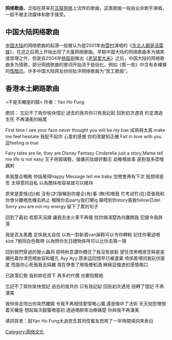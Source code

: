 {{original research|time=2010-09-22T06:01:04+00:00}}
{{unreferenced|time=2010-09-22T06:01:04+00:00}}

{{noteTA
|G1 = IT
}}

'''网络歌曲'''，泛指在原来在[[互联网络|互联网络]]上流传的歌曲，这类歌曲一般由业余歌手演唱，一般不被主流媒体和歌手接受。

==中国大陆网络歌曲==
[[中国大陆|中国大陆]]的网络歌曲的起源一般被认为是2001年由[[雪村|雪村]]演唱的《[[东北人都是活雷锋|东北人都是活雷锋]]》，在这之后网上开始出现了大量网络歌曲。早期中国大陆的网络歌曲多为搞笑或哲理之作，但是自2004年[[杨臣刚|杨臣刚]]推出《[[老鼠爱大米|老鼠爱大米]]》之后，中国大陆的网络歌曲多为情歌，部分网络歌曲的歌词开始流于低俗化，例如《那一夜》中含有赤裸裸的[[性暗示|性暗示]]。许多中国大陆网友纷纷批评网络歌曲为“民工歌曲”。

==香港本土網路歌曲==
<不是天蠍座的錯>
作者：Yan Ho Fung


歌詞：
忘記不了與你愉快憶記
過去的我共你只有我記起
回到初次遇見 約定渡過生死 
不再淒美的結尾

First time I see your face never thought you will be my bae
成熟與太美 make me feel hesitate 我配不起你
心愛的感覺 你的改變知正確
Fall in love with you 這feeling is true

Fairy tales are lie, they are Disney Fantasy
Cinderella just a story,Mama tell me life is not easy
王子用玻璃鞋，搵番灰姑娘好勵志
幼稚嘅故事 是對我多麼嘅諷刺

來我屋企嗰晚 仲話覺得happy
Message tell me baby 空閒會再有下次
我想得是否 太得意同自私 以為關係咁容易就可以維持

原來是愛情(白)痴 沒有(才)智睇到你屋企(有)事
(無)知嘅我 忙考試冇(在)意張我和你會分離嘅危機去終止
嗰晚你去party我打開ig 睇唔到你story張我follow已del
Sorry you are not my energy 留下了累的句子

回到了最初 若那天沒課
讓我去坐火車不再傻
找你搞凊楚為何離開我
犯錯令我跌蕩

我是否太愚蠢 定係我太自信
以為一對新買van屎鞋可以令你轉軚
記住你著過嘅size 7號同白色鞋帶
以為問你生日禮物係咩可以比你去猜一猜

回到我們穿過的螢火蟲洞 那時秋意濃你橋住了我沒有放鬆
望住漆黑嘅夜空與星星襯托着你漂亮嘅妝容和瞳孔
Ayy Ayy
原來這回憶早已被遺棄
唔係匿埋同我玩伏匿匿
而是你心死張我去隔離
現在學會了用吸煙和酒
麻痺這傷透的感情傷口

已跌落幻覺
我和妳在雨下
再多的代價
也要抱緊她

忘記不了與你愉快憶記
過去的我共你 只有我記起
回到初次遇見 扭轉了憶記
不再淒美

我仲係走唔出你突然離開 令我不再相信愛情嘅心魔
還是像中了法術 天天抱怨憎恨着天蠍座
想起每次甜蜜嘅當初 透過喝醉來治療痛楚
你與我不再淒美

填詞背景：因Yan Ho Fung太過思念其同性蜜友<Patrick Lam>而用了一年時間填詞來表白

[[Category:网络文化|Category:网络文化]]